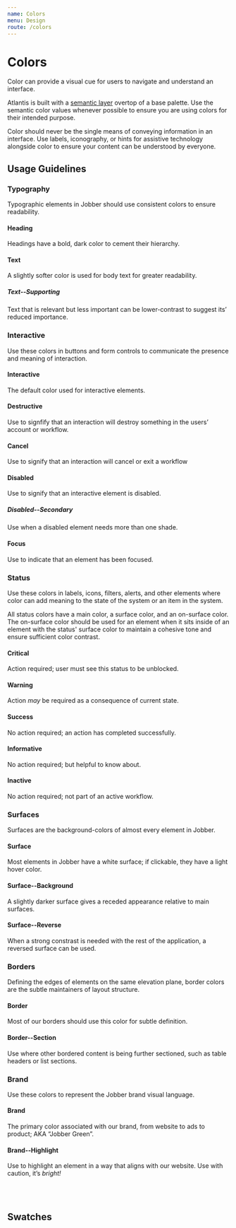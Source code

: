 ```yaml
---
name: Colors
menu: Design
route: /colors
---
```



# Colors

Color can provide a visual cue for users to navigate and understand an
interface.

Atlantis is built with a
[semantic layer](https://dev.to/ynab/a-semantic-color-system-the-theory-hk7)
overtop of a base palette. Use the semantic color values whenever possible to
ensure you are using colors for their intended purpose.

<Banner type="warning" dismissible={false}>
  Color should never be the single means of conveying information in an
  interface. Use labels, iconography, or hints for assistive technology
  alongside color to ensure your content can be understood by everyone.
</Banner>

## Usage Guidelines

### Typography

Typographic elements in Jobber should use consistent colors to ensure
readability.

#### Heading

Headings have a bold, dark color to cement their hierarchy.

#### Text

A slightly softer color is used for body text for greater readability.

##### Text--Supporting

Text that is relevant but less important can be lower-contrast to suggest its’
reduced importance.

### Interactive

Use these colors in buttons and form controls to communicate the presence and
meaning of interaction.

#### Interactive

The default color used for interactive elements.

#### Destructive

Use to signfify that an interaction will destroy something in the users’ account
or workflow.

#### Cancel

Use to signify that an interaction will cancel or exit a workflow

#### Disabled

Use to signify that an interactive element is disabled.

##### Disabled--Secondary

Use when a disabled element needs more than one shade.

#### Focus

Use to indicate that an element has been focused.

### Status

Use these colors in labels, icons, filters, alerts, and other elements where
color can add meaning to the state of the system or an item in the system.

All status colors have a main color, a surface color, and an on-surface color.
The on-surface color should be used for an element when it sits inside of an
element with the status' surface color to maintain a cohesive tone and ensure
sufficient color contrast.

#### Critical

Action required; user must see this status to be unblocked.

#### Warning

Action _may_ be required as a consequence of current state.

#### Success

No action required; an action has completed successfully.

#### Informative

No action required; but helpful to know about.

#### Inactive

No action required; not part of an active workflow.

### Surfaces

Surfaces are the background-colors of almost every element in Jobber.

#### Surface

Most elements in Jobber have a white surface; if clickable, they have a light
hover color.

#### Surface--Background

A slightly darker surface gives a receded appearance relative to main surfaces.

#### Surface--Reverse

When a strong constrast is needed with the rest of the application, a reversed
surface can be used.

### Borders

Defining the edges of elements on the same elevation plane, border colors are
the subtle maintainers of layout structure.

#### Border

Most of our borders should use this color for subtle definition.

#### Border--Section

Use where other bordered content is being further sectioned, such as table
headers or list sections.

### Brand

Use these colors to represent the Jobber brand visual language.

#### Brand

The primary color associated with our brand, from website to ads to product; AKA
“Jobber Green”.

#### Brand--Highlight

Use to highlight an element in a way that aligns with our website. Use with
caution, it’s _bright!_

<br />
<br />

## Swatches

<ColorSwatches colors={colors.customProperties} />
